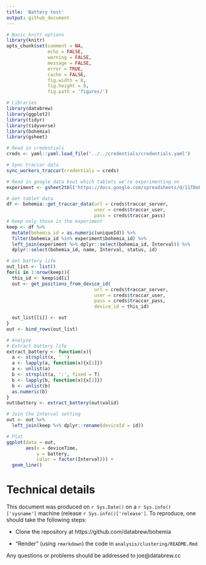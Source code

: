 ```yaml
---
title: 'Battery test'
output: github_document
---
```


```r
# Basic knitr options
library(knitr)
opts_chunk$set(comment = NA, 
               echo = FALSE, 
               warning = FALSE, 
               message = FALSE, 
               error = TRUE, 
               cache = FALSE,
               fig.width = 8,
               fig.height = 8,
               fig.path = 'figures/')
```


```r
# Libraries
library(databrew)
library(ggplot2)
library(tidyr)
library(tidyverse)
library(bohemia)
library(gsheet)
```

```r
# Read in credentials
creds <- yaml::yaml.load_file('../../credentials/credentials.yaml')

# Sync traccar data
sync_workers_traccar(credentials = creds)

# Read in google data bout which tablets we're experimenting on
experiment <- gsheet2tbl('https://docs.google.com/spreadsheets/d/11T8oB0NBQWiWIymx8F1dBDOlri_YPZE0CO6FnJvg5uA/edit?usp=sharing')
```

```r
# Get tablet data
df <- bohemia::get_traccar_data(url = creds$traccar_server,
                                user = creds$traccar_user,
                                pass = creds$traccar_pass)
# Keep only those in the experiment
keep <- df %>%
  mutate(bohemia_id = as.numeric(uniqueId)) %>%
  filter(bohemia_id %in% experiment$bohemia_id) %>%
  left_join(experiment %>% dplyr::select(bohemia_id, Interval)) %>%
  dplyr::select(bohemia_id, name, Interval, status, id)

# Get battery life
out_list <- list()
for(i in 1:nrow(keep)){
  this_id <- keep$id[i]
  out <- get_positions_from_device_id(
                                url = creds$traccar_server,
                                user = creds$traccar_user,
                                pass = creds$traccar_pass,
                                device_id = this_id)

  out_list[[i]] <- out
}
out <- bind_rows(out_list)
```

```r
# Analyze
# Extract battery life
extract_battery <- function(x){
  a <- strsplit(x, ' ')
  a <- lapply(a, function(x){x[1]})
  a <- unlist(a)
  b <- strsplit(a, ':', fixed = T)
  b <- lapply(b, function(x){x[2]})
  b <- unlist(b)
  as.numeric(b)
}
out$battery <- extract_battery(out$valid)

# Join the Interval setting
out <- out %>%
  left_join(keep %>% dplyr::rename(deviceId = id))

# Plot
ggplot(data = out,
       aes(x = deviceTime,
           y = battery,
           color = factor(Interval))) +
  geom_line()
```

# Technical details

This document was produced on `r Sys.Date()` on a `r Sys.info()['sysname']` machine (release `r Sys.info()['release']`. To reproduce, one should take the following steps:

- Clone the repository at https://github.com/databrew/bohemia

- "Render" (using `rmarkdown`) the code in `analysis/clustering/README.Rmd`

Any questions or problems should be addressed to joe@databrew.cc